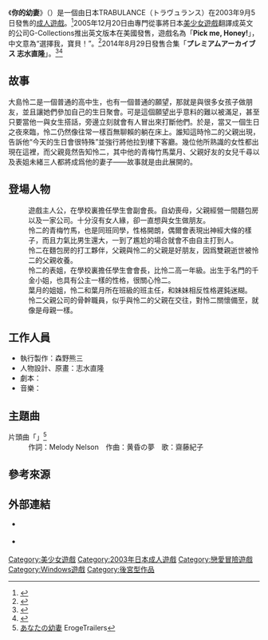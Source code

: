 {{Infobox animanga/Headerofja
|title= 你的幼妻
|image= Pick_Me_Honey!_cover.jpg
|size= 252px
|caption= 英文版遊戲封面
|japanese= あなたの幼妻
|english= Pick me, Honey!
|kana= あなたのおさなづま
|romaji= Anata no Osanazuma
|genre= [[戀愛|戀愛]]、[[後宮|後宮]]
}}
{{Infobox animanga/Game
|Title= 
|Genre= [[戀愛冒險|戀愛冒險]]
|Plat= Windows [[Windows_98|98]]/[[Windows_2000|2000]]/[[Windows_XP|XP]]/[[Windows_Vista|Vista]]<br />Windows XP/Vista/7/8/8.1（合集）
|Engine= 
|Dev= {{flagicon|JPN}} TRABULANCE
|Pub= {{flagicon|JPN}} TRABULANCE<br />{{flagicon|USA}} G-Collections
|Producer= 
|Director= 
|Scenario= 風梨々亜
|CharacterDesign= 志水直隆
|Sound= ミリオンバンブー
|Play= 1
|Date= {{flagicon|JPN}} 2003年9月5日<br />{{flagicon|USA}} 2004年12月20日<br />{{flagicon|JPN}} 2014年8月29日（合集）
|Rating= 18禁
|End= 6
}}
{{Infobox animanga/Footerofja}}

《'''你的幼妻'''》（{{lang|ja|あなたの幼妻}}）是一個由日本TRABULANCE（トラヴュランス）在2003年9月5日發售的[[日本成人游戏|成人遊戲]]。<ref>{{cite web|url=http://www.getchu.com/soft.phtml?id=28022|title=あなたの幼妻 初回限定版|publisher=Getchu.com|accessdate=2015年11月10日|language=ja|archive-date=2015年3月7日|archive-url=https://web.archive.org/web/20150307032357/http://www.getchu.com/soft.phtml?id=28022|dead-url=no}}</ref>2005年12月20日由專門從事將日本[[美少女遊戲|美少女遊戲]]翻譯成英文的公司G-Collections推出英文版本在美國發售，遊戲名為「'''Pick me, Honey!'''」，中文意為“選擇我，寶貝！”。<ref>{{cite web|url=https://vndb.org/v123|title=Anata no Osanazuma|publisher=The Visual Novel Database|accessdate=2015年11月10日|language=en|archive-date=2020年11月12日|archive-url=https://web.archive.org/web/20201112012030/https://vndb.org/v123|dead-url=no}}</ref>2014年8月29日發售合集「'''プレミアムアーカイブス 志水直隆'''」。<ref>{{cite web|url=http://www.getchu.com/soft.phtml?id=816384|title=プレミアムアーカイブス 志水直隆|publisher=Getchu.com|accessdate=2015年11月10日|language=ja|archive-date=2014年9月18日|archive-url=https://web.archive.org/web/20140918194154/http://www.getchu.com/soft.phtml?id=816384|dead-url=no}}</ref><ref>{{cite web|url=http://www.timetry.com/premium_sn|title=プレミアムアーカイブス 志水直隆|publisher=timetry|accessdate=2015年11月10日|language=ja|archive-url=https://web.archive.org/web/20150902152405/http://www.timetry.com/premium_sn/|archive-date=2015-09-02|dead-url=yes}}</ref>

== 故事 ==
大島怜二是一個普通的高中生，也有一個普通的願望，那就是與很多女孩子做朋友，並且讓她們參加自己的生日聚會。可是這個願望出乎意料的難以被滿足，甚至只要當他一與女生搭話，旁邊立刻就會有人冒出來打斷他們。於是，當又一個生日之夜來臨，怜二仍然像往常一樣百無聊賴的躺在床上。誰知這時怜二的父親出現，告訴他“今天的生日會很特殊”並強行將他拉到樓下客廳。幾位他所熟識的女性都出現在這裡，而父親竟然告知怜二，其中他的青梅竹馬葉月、父親好友的女兒千尋以及表姐未緒三人都將成爲他的妻子——故事就是由此展開的。

== 登場人物 ==
;{{nihongo|大島怜二|大島怜二（おおしま れいじ）||}}
:遊戲主人公，在學校裏擔任學生會副會長。自幼喪母，父親經營一間麵包房以及一家公司。十分沒有女人緣，卻一直想與女生做朋友。
;{{nihongo|篠崎葉月|篠崎葉月（しのざき はづき）||聲優：木村あやか}}
:怜二的青梅竹馬，也是同班同學，性格開朗，偶爾會表現出神經大條的樣子，而且力氣比男生還大，一到了尷尬的場合就會不由自主打到人。
;{{nihongo|小川千尋|小川ちひろ（おがわ ちひろ）||聲優：岩泉まい}}
:怜二在麵包房的打工夥伴，父親與怜二的父親是好朋友，因爲雙親逝世被怜二的父親收養。
;{{nihongo|住吉未緒|住吉未緒（すみよし みお）||聲優：本山美奈}}
:怜二的表姐，在學校裏擔任學生會會長，比怜二高一年級。出生于名門的千金小姐，也具有公主一樣的性格，很關心怜二。
;{{nihongo|篠崎双葉|篠崎双葉（しのざき ふたば）||聲優：ふじさきなな}}
:葉月的姐姐，怜二和葉月所在班級的班主任，和妹妹相反性格遲鈍迷糊。
;{{nihongo|瑞江賴子|瑞江頼子（みずえ よりこ）||聲優：一色光}}
:怜二父親公司的骨幹職員，似乎與怜二的父親在交往，對怜二關懷備至，就像是母親一樣。

== 工作人員 ==
* 執行製作：森野熊三
* 人物設計、原畫：志水直隆
* 劇本：{{lang|ja|阿風梨々亜}}
* 音樂：{{lang|ja|わさび}}

== 主題曲 ==
;片頭曲「{{lang|ja|ピーチはあなたのデザート}}」<ref>[http://erogetrailers.com/soft/4612 あなたの幼妻] {{Wayback|url=http://erogetrailers.com/soft/4612 |date=20170222020117 }}ErogeTrailers{{ja}}</ref>
:作詞：Melody Nelson　作曲：黄昏の夢　歌：齋藤紀子

== 參考來源 ==
{{reflist|30em}}

== 外部連結 ==
* {{Cite web |url=http://trb.cd-bros.co.jp/ |title=TRABULANCE |access-date=2009-02-04 |archive-url=https://web.archive.org/web/20110424062905/http://trb.cd-bros.co.jp/ |archive-date=2011-04-24 |dead-url=yes }} {{ja icon}}
* {{Cite web |url=http://trb.cd-bros.co.jp/soft/osanazuma/main.htm |title=あなたの幼妻 |access-date=2015-05-27 |archive-url=https://web.archive.org/web/20101121085653/http://trb.cd-bros.co.jp/soft/osanazuma/main.htm |archive-date=2010-11-21 |dead-url=yes }} {{ja icon}}

{{DEFAULTSORT:Anatanoosanazuma}}
[[Category:美少女遊戲|Category:美少女遊戲]]
[[Category:2003年日本成人遊戲|Category:2003年日本成人遊戲]]
[[Category:戀愛冒險遊戲|Category:戀愛冒險遊戲]]
[[Category:Windows遊戲|Category:Windows遊戲]]
[[Category:後宮型作品|Category:後宮型作品]]